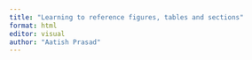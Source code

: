 ```yaml
---
title: "Learning to reference figures, tables and sections"
format: html
editor: visual
author: "Aatish Prasad"
---
```

